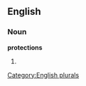 
==English==

===Noun===
'''protections'''

# {{plural of|[[protection]]}}

[[Category:English plurals]]